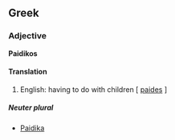 ==Greek==
===Adjective===
'''Paidikos'''
====Translation====
#English: having to do with children [ [[paides]] ]
=====Neuter plural=====
*[[Paidika]]